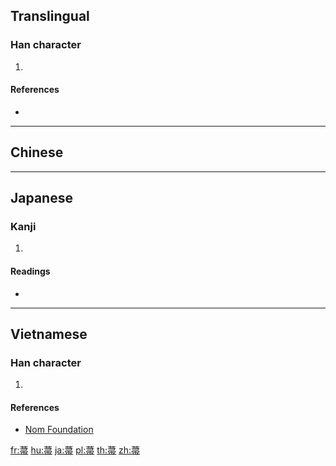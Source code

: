 {{character info/new}}
{{also|帚}}
==Translingual==

===Han character===
{{Han char|rn=140|rad=艸|as=08|sn=14|four=|canj=TSMB|ids=⿱艹帚}}

# {{defn|Han|sort=艸08}}

====References====
* {{Han ref|kx=1040.070|dkj=31234|dj=1499.010|hdz=53241.100|uh=83F7|ud=33783}}

----

==Chinese==
{{zh-see|帚|v}}

----

==Japanese==

===Kanji===
{{ja-kanji|grade=|rs=艸08}}

# {{defn|lang=ja|sort=艸08}}

====Readings====
* {{ja-readings|on=[[そう]] (sō), [[しゅう]] (shū), [[しゅ]] (shu)|kun=[[はらう]] (harau), [[ほうき]] (houki)|nanori=}}

----

==Vietnamese==

===Han character===
{{vi-readings|rs=艸08| hanviet = trứu, trửu}}

# {{defn|lang=vi|sort=艸08}}

====References====
*[http://nomfoundation.org/common/nom_details.php?codepoint=83f7 Nom Foundation]

[[fr:菷]]
[[hu:菷]]
[[ja:菷]]
[[pl:菷]]
[[th:菷]]
[[zh:菷]]